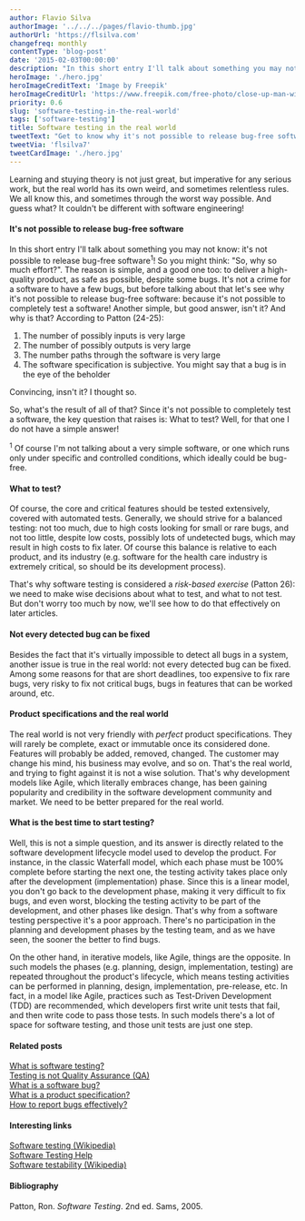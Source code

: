 ```yaml
---
author: Flavio Silva
authorImage: '../../../pages/flavio-thumb.jpg'
authorUrl: 'https://flsilva.com'
changefreq: monthly
contentType: 'blog-post'
date: '2015-02-03T00:00:00'
description: "In this short entry I'll talk about something you may not know: it's not possible to release bug-free software! Get to know why, and how to proceed with your testing activities in the real world."
heroImage: './hero.jpg'
heroImageCreditText: 'Image by Freepik'
heroImageCreditUrl: 'https://www.freepik.com/free-photo/close-up-man-with-portable-devices_5287213.htm#page=4&query=testing%20notebook%20tablet%20smartphone%20landscape&position=16&from_view=search&track=ais'
priority: 0.6
slug: 'software-testing-in-the-real-world'
tags: ['software-testing']
title: Software testing in the real world
tweetText: "Get to know why it's not possible to release bug-free software, and how to proceed"
tweetVia: 'flsilva7'
tweetCardImage: './hero.jpg'
---
```


Learning and stuying theory is not just great, but imperative for any serious work, but the real world has its own weird, and sometimes relentless rules.
We all know this, and sometimes through the worst way possible.
And guess what?
It couldn't be different with software engineering!

#### It's not possible to release bug-free software

In this short entry I'll talk about something you may not know: it's not possible to release bug-free software<sup>1</sup>!
So you might think: "So, why so much effort?".
The reason is simple, and a good one too: to deliver a high-quality product, as safe as possible, despite some bugs.
It's not a crime for a software to have a few bugs, but before talking about that let's see why it's not possible to release bug-free software: because it's not possible to completely test a software!
Another simple, but good answer, isn't it? And why is that?
According to Patton (24-25):

1. The number of possibly inputs is very large
2. The number of possibly outputs is very large
3. The number paths through the software is very large
4. The software specification is subjective. You might say that a bug is in the eye of the beholder

Convincing, insn't it?
I thought so.

So, what's the result of all of that?
Since it's not possible to completely test a software, the key question that raises is: What to test?
Well, for that one I do not have a simple answer!

<sup>1</sup> Of course I'm not talking about a very simple software, or one which runs only under specific
and controlled conditions, which ideally could be bug-free.

#### What to test?

Of course, the core and critical features should be tested extensively, covered with automated tests.
Generally, we should strive for a balanced testing: not too much, due to high costs looking for small or rare bugs, and not too little, despite low costs, possibly lots of undetected bugs, which may result in high costs to fix later.
Of course this balance is relative to each product, and its industry (e.g. software for the health care industry is extremely critical, so should be its development process).

That's why software testing is considered a _risk-based exercise_ (Patton 26): we need to make wise decisions about what to test, and what to not test.
But don't worry too much by now, we'll see how to do that effectively on later articles.

#### Not every detected bug can be fixed

Besides the fact that it's virtually impossible to detect all bugs in a system, another issue is true in the real world: not every detected bug can be fixed.
Among some reasons for that are short deadlines, too expensive to fix rare bugs, very risky to fix not critical bugs, bugs in features that can be worked around, etc.

#### Product specifications and the real world

The real world is not very friendly with _perfect_ product specifications.
They will rarely be complete, exact or immutable once its considered done.
Features will probably be added, removed, changed.
The customer may change his mind, his business may evolve, and so on.
That's the real world, and trying to fight against it is not a wise solution.
That's why development models like Agile, which literally embraces change, has been gaining popularity and credibility in the software development community and market.
We need to be better prepared for the real world.

#### What is the best time to start testing?

Well, this is not a simple question, and its answer is directly related to the software development lifecycle model used to develop the product.
For instance, in the classic Waterfall model, which each phase must be 100% complete before starting the next one, the testing activity takes place only after the development (implementation) phase. Since this is a linear model, you don't go back to the development phase, making it very difficult to fix bugs, and even worst, blocking the testing activity to be part of the development, and other phases like design.
That's why from a software testing perspective it's a poor approach.
There's no participation in the planning and development phases by the testing team, and as we have seen, the sooner the better to find bugs.

On the other hand, in iterative models, like Agile, things are the opposite.
In such models the phases (e.g. planning, design, implementation, testing) are repeated throughout the product's lifecycle, which means testing activities can be performed in planning, design, implementation, pre-release, etc.
In fact, in a model like Agile, practices such as Test-Driven Development (TDD) are recommended, which developers first write unit tests that fail, and then write code to pass those tests.
In such models there's a lot of space for software testing, and those unit tests are just one step.

#### Related posts

[What is software testing?](/blog/what-is-software-testing/)<br />
[Testing is not Quality Assurance (QA)](/blog/testing-is-not-quality-assurance-qa/)<br />
[What is a software bug?](/blog/what-really-is-a-software-bug/)<br />
[What is a product specification?](/blog/what-is-a-product-specification/)<br />
[How to report bugs effectively?](/blog/how-to-report-bugs-effectively/)<br />

#### Interesting links

[Software testing (Wikipedia)](http://en.wikipedia.org/wiki/Software_testing)<br />
[Software Testing Help](http://www.softwaretestinghelp.com/)<br />
[Software testability (Wikipedia)](http://en.wikipedia.org/wiki/Software_testability)

#### Bibliography

Patton, Ron. _Software Testing_. 2nd ed. Sams, 2005.
